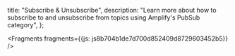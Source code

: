   title: "Subscribe & Unsubscribe",
  description: "Learn more about how to subscribe to and unsubscribe from topics using Amplify's PubSub category",
};






<Fragments fragments={{js: js8b704b1de7d700d852409d8729603452b5}} />
